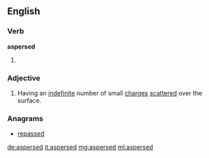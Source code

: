 ==English==

===Verb===
'''aspersed'''

# {{past of|asperse}}

===Adjective===
{{en-adj}}

# {{heraldry}} Having an [[indefinite]] number of small [[charge]]s [[scatter]]ed over the surface.
#: {{rfquotek|Cussans}}

===Anagrams===
* [[repassed#English|repassed]]

[[de:aspersed]]
[[it:aspersed]]
[[mg:aspersed]]
[[ml:aspersed]]